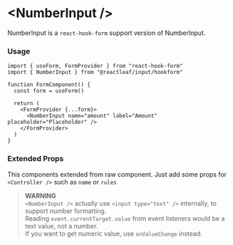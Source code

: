 
<Meta name="HookForm" of={Stories} />

# \<NumberInput />

NumberInput is a `react-hook-form` support version of NumberInput.

<Canvas of={Stories.HookForm} />

### Usage

```tsx
import { useForm, FormProvider } from "react-hook-form"
import { NumberInput } from "@reactleaf/input/hookform"

function FormComponent() {
  const form = useForm()

  return (
    <FormProvider {...form}>
      <NumberInput name="amount" label="Amount" placeholder="Placeholder" />
    </FormProvider>
  )
}
```

### Extended Props

This components extended from raw component. Just add some props for `<Controller />` such as `name` or `rules`

> **WARNING** \
> `<NumberInput />` actually use `<input type="text" />` internally, to support number formatting. \
> Reading `event.currentTarget.value` from event listeners would be a text value, not a number. \
> If you want to get numeric value, use `onValueChange` instead.

<ArgTypes of={Stories.HookForm} />
